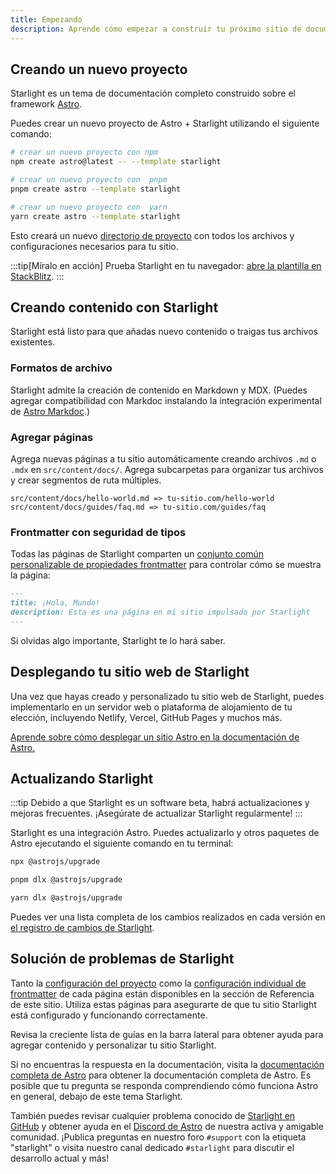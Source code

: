 ```yaml
---
title: Empezando
description: Aprende cómo empezar a construir tu próximo sitio de documentación con Starlight utilizando Astro.
---
```



## Creando un nuevo proyecto

Starlight es un tema de documentación completo construido sobre el framework [Astro](https://astro.build).

Puedes crear un nuevo proyecto de Astro + Starlight utilizando el siguiente comando:

<Tabs>
<TabItem label="npm">

```sh
# crear un nuevo proyecto con npm
npm create astro@latest -- --template starlight
```

</TabItem>
<TabItem label="pnpm">

```sh
# crear un nuevo proyecto con  pnpm
pnpm create astro --template starlight
```

</TabItem>
<TabItem label="Yarn">

```sh
# crear un nuevo proyecto con  yarn
yarn create astro --template starlight
```

</TabItem>
</Tabs>

Esto creará un nuevo [directorio de proyecto](/es/guides/project-structure/) con todos los archivos y configuraciones necesarios para tu sitio.

:::tip[Míralo en acción]
Prueba Starlight en tu navegador:
[abre la plantilla en StackBlitz](https://stackblitz.com/github/withastro/starlight/tree/main/examples/basics).
:::

## Creando contenido con Starlight

Starlight está listo para que añadas nuevo contenido o traigas tus archivos existentes.

### Formatos de archivo

Starlight admite la creación de contenido en Markdown y MDX. (Puedes agregar compatibilidad con Markdoc instalando la integración experimental de [Astro Markdoc](https://docs.astro.build/es/guides/integrations-guide/markdoc/).)

### Agregar páginas

Agrega nuevas páginas a tu sitio automáticamente creando archivos `.md` o `.mdx` en `src/content/docs/`. Agrega subcarpetas para organizar tus archivos y crear segmentos de ruta múltiples.

```
src/content/docs/hello-world.md => tu-sitio.com/hello-world
src/content/docs/guides/faq.md => tu-sitio.com/guides/faq
```

### Frontmatter con seguridad de tipos

Todas las páginas de Starlight comparten un [conjunto común personalizable de propiedades frontmatter](/es/reference/frontmatter/) para controlar cómo se muestra la página:

```md
---
title: ¡Hola, Mundo!
description: Esta es una página en mi sitio impulsado por Starlight
---
```

Si olvidas algo importante, Starlight te lo hará saber.

## Desplegando tu sitio web de Starlight

Una vez que hayas creado y personalizado tu sitio web de Starlight, puedes implementarlo en un servidor web o plataforma de alojamiento de tu elección, incluyendo Netlify, Vercel, GitHub Pages y muchos más.

[Aprende sobre cómo desplegar un sitio Astro en la documentación de Astro.](https://docs.astro.build/es/guides/deploy/)

## Actualizando Starlight

:::tip
Debido a que Starlight es un software beta, habrá actualizaciones y mejoras frecuentes. ¡Asegúrate de actualizar Starlight regularmente!
:::

Starlight es una integración Astro. Puedes actualizarlo y otros paquetes de Astro ejecutando el siguiente comando en tu terminal:

<Tabs>
<TabItem label="npm">

```sh
npx @astrojs/upgrade
```

</TabItem>
<TabItem label="pnpm">

```sh
pnpm dlx @astrojs/upgrade
```

</TabItem>
<TabItem label="Yarn">

```sh
yarn dlx @astrojs/upgrade
```

</TabItem>
</Tabs>

Puedes ver una lista completa de los cambios realizados en cada versión en [el registro de cambios de Starlight](https://github.com/withastro/starlight/blob/main/packages/starlight/CHANGELOG.md).

## Solución de problemas de Starlight

Tanto la [configuración del proyecto](/es/reference/configuration/) como la [configuración individual de frontmatter](/es/reference/frontmatter/) de cada página están disponibles en la sección de Referencia de este sitio. Utiliza estas páginas para asegurarte de que tu sitio Starlight está configurado y funcionando correctamente.

Revisa la creciente lista de guías en la barra lateral para obtener ayuda para agregar contenido y personalizar tu sitio Starlight.

Si no encuentras la respuesta en la documentación, visita la [documentación completa de Astro](https://docs.astro.build) para obtener la documentación completa de Astro. Es posible que tu pregunta se responda comprendiendo cómo funciona Astro en general, debajo de este tema Starlight.

También puedes revisar cualquier problema conocido de [Starlight en GitHub](https://github.com/withastro/starlight/issues) y obtener ayuda en el [Discord de Astro](https://astro.build/chat/) de nuestra activa y amigable comunidad. ¡Publica preguntas en nuestro foro `#support` con la etiqueta "starlight" o visita nuestro canal dedicado `#starlight` para discutir el desarrollo actual y más!
